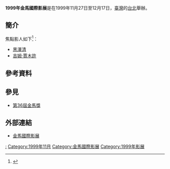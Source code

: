 {{Expand|time=2016-03-10T21:02:43+00:00}}
{{Infobox film festival
| name           = 1999年金馬國際影展
| logo           = 
| logo_alt       =
| logo_size      = 
| image          = 
| image_alt      =
| image_size     = 
| caption        = 
| opening        = 《[[鬼狗殺手|鬼狗殺手]]》<ref>{{cite news|title=台湾金马影展今天揭幕|url=http://eladies.sina.com.cn/movie/news/1999-11-28/14846.shtml|accessdate=2016-03-11|date=1999-11-28|archive-date=2017-03-28|archive-url=https://web.archive.org/web/20170328214810/http://eladies.sina.com.cn/movie/news/1999-11-28/14846.shtml|dead-url=no}}</ref>
| closing        = 《[[圣女贞德_(1999年电影)|圣女贞德]]》
| location       = {{ROC}}[[台北|台北]]
| founded        = 1980年
| awardsreceived = 
| awards         = 
| films          = 
| directors      = 
| producers      = 
| writers        = 
| starring       = 
| host           = [[臺北金馬影展執行委員會|臺北金馬影展執行委員會]]
| number         = 
| date           = 1999年11月27日至12月17日
| language       = [[汉语|汉语]]、[[英语|英语]]
| website        = 
| chronology     = 
| preceded_by    = [[1998年金馬國際影展|1998年金馬國際影展]]
| followed_by    = [[2000年金馬國際影展|2000年金馬國際影展]]
}}
'''1999年金馬國際影展'''是在1999年11月27日至12月17日，[[臺灣|臺灣]]的[[台北|台北]]舉辦。

== 簡介 ==
焦點影人如下<ref>{{cite news|title=資料：台北金馬國際影展簡介|url=http://news.sina.com/sinacn/000-000-000-000/2009-11-19/0704865380.html|accessdate=2016-03-11|date=2009-11-19|archive-date=2017-03-29|archive-url=https://web.archive.org/web/20170329013024/http://news.sina.com/sinacn/000-000-000-000/2009-11-19/0704865380.html|dead-url=no}}</ref>：
* [[黑澤清|黑澤清]]
* [[吉姆·賈木許|吉姆·賈木許]]

==參考資料==
{{Reflist}}

==參見==
*[[第36屆金馬獎|第36屆金馬獎]]

== 外部連結 ==
* [http://www.goldenhorse.org.tw/film/about/overview/ 金馬國際影展]{{Wayback|url=http://www.goldenhorse.org.tw/film/about/overview/ |date=20170427234052 }}

{{金馬國際影展}}

[[Category:1999年臺灣電影|:]]
[[Category:1999年11月|Category:1999年11月]]
[[Category:金馬國際影展|Category:金馬國際影展]]
[[Category:1999年影展|Category:1999年影展]]